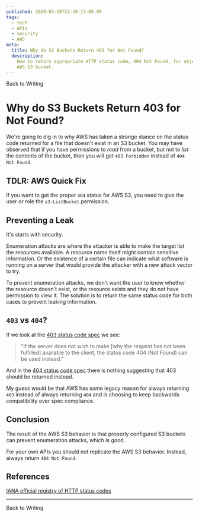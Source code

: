 ```yaml
---
published: 2019-03-18T22:38:17-05:00
tags:
  - tech
  - APIs
  - security
  - AWS
meta:
  title: Why do S3 Buckets Return 403 for Not Found?
  description:
    How to return appropriate HTTP status code, 404 Not Found, for objects in an
    AWS S3 bucket.
---
```




<Link to="/writing">Back to Writing</Link>

# Why do S3 Buckets Return 403 for Not Found?

We're going to dig in to why AWS has taken a strange stance on the status code
returned for a file that doesn't exist in an S3 bucket. You may have observed
that if you have permissions to _read_ from a bucket, but not to _list_ the
contents of the bucket, then you will get `403 Forbidden` instead of
`404 Not Found`.

## TDLR: AWS Quick Fix

If you want to get the proper `404` status for AWS S3, you need to give the user
or role the `s3:ListBucket` permission.

## Preventing a Leak

It's starts with security.

Enumeration attacks are where the attacker is able to make the target list the
resources available. A resource name itself might contain sensitive information.
Or the existence of a certain file can indicate what software is running on a
server that would provide the attacker with a new attack vector to try.

To prevent enumeration attacks, we don't want the user to know whether the
resource doesn't exist, or the resource exists and they do not have permission
to view it. The solution is to return the same status code for both cases to
prevent leaking information.

## `403` vs `404`?

If we look at the [403 status code spec][403 spec] we see:

> "If the server does not wish to make [why the request has not been fulfilled]
> available to the client, the status code 404 (Not Found) can be used instead."

And in the [404 status code spec][404 spec] there is nothing suggesting that 403
should be returned instead.

[403 spec]: https://tools.ietf.org/html/rfc7231#section-6.5.3
[404 spec]: https://tools.ietf.org/html/rfc7231#section-6.5.4

My guess would be that AWS has some legacy reason for always returning `403`
instead of always returning `404` and is choosing to keep backwards
compatibility over spec compliance.

## Conclusion

The result of the AWS S3 behavior is that properly configured S3 buckets can
prevent enumeration attacks, which is good.

For your own APIs you should not replicate the AWS S3 behavior. Instead, always
return `404 Not Found`.

## References

[IANA official registry of HTTP status codes](https://www.iana.org/assignments/http-status-codes/http-status-codes.xhtml)

---

<Link to="/writing">Back to Writing</Link>
